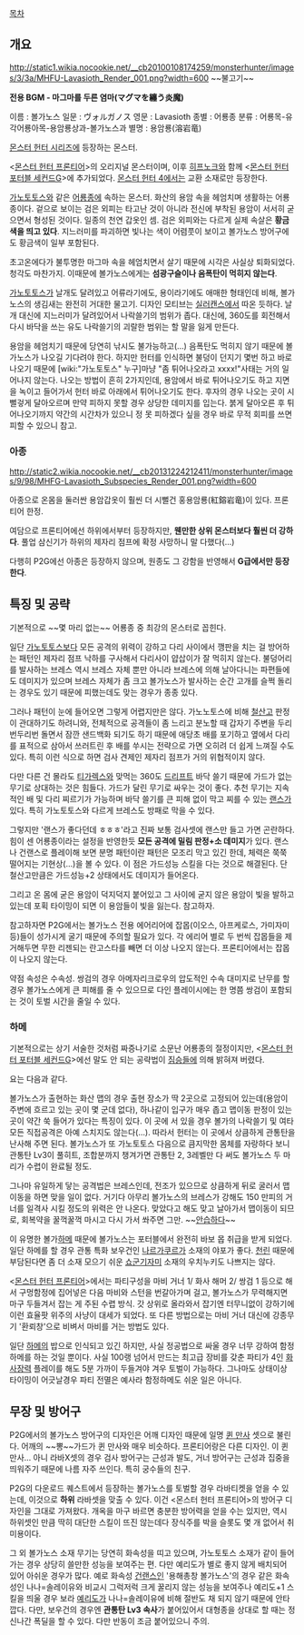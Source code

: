 [[목차]]

== 개요 ==
http://static1.wikia.nocookie.net/__cb20100108174259/monsterhunter/images/3/3a/MHFU-Lavasioth_Render_001.png?width=600
~~불고기~~ 

'''전용 BGM - 마그마를 두른 염마(マグマを纏う炎魔)'''
{{{#!html
<iframe width="344" height="70" src="//www.youtube.com/embed/EUjOVHRxhOM?rel=0" frameborder="0" allowfullscreen></iframe> }}}

이름 : 볼가노스
일문 : ヴォルガノス
영문 : Lavasioth
종별 : 어룡종
분류 : 어룡목-유각어룡아목-용암룡상과-볼가노스과
별명 : 용암룡(溶岩竜)

[[몬스터 헌터 시리즈]]에 등장하는 몬스터.

<[[몬스터 헌터 프론티어]]>의 오리지널 몬스터이며, 이후 [[히프노크]]와 함께 <[[몬스터 헌터 포터블 세컨드G]]>에 추가되었다. [[몬스터 헌터 4]]에서는 교환 소재로만 등장한다.

[[가노토토스]]와 같은 [[어룡종]]에 속하는 몬스터. 화산의 용암 속을 헤엄치며 생활하는 어룡종이다. 겉으로 보이는 검은 외피는 타고난 것이 아니라 전신에 부착된 용암이 서서히 굳으면서 형성된 것이다. 일종의 천연 갑옷인 셈. 검은 외피와는 다르게 실제 속살은 '''황금색을 띄고 있다'''. 지느러미를 파괴하면 빛나는 색이 어렴풋이 보이고 볼가노스 방어구에도 황금색이 일부 포함된다.

초고온에다가 불투명한 마그마 속을 헤엄치면서 살기 때문에 시각은 사실상 퇴화되었다. 청각도 마찬가지. 이때문에 볼가노스에게는 '''섬광구슬이나 음폭탄이 먹히지 않는다'''.

[[가노토토스]]가 날개도 달려있고 어류라기에도, 용이라기에도 애매한 형태인데 비해, 볼가노스의 생김새는 완전히 거대한 물고기. 디자인 모티브는 [[실러캔스]]에서 따온 듯하다. 날개 대신에 지느러미가 달려있어서 나락쓸기의 범위가 좁다. 대신에, 360도를 회전해서 다시 바닥을 쓰는 유도 나락쓸기의 괴랄한 범위는 할 말을 잃게 만든다.

용암을 헤엄치기 때문에 당연히 낚시도 불가능하고(...) 음폭탄도 먹히지 않기 때문에 볼가노스가 나오길 기다려야 한다. 하지만 헌터를 인식하면 불덩이 던지기 몇번 하고 바로 나오기 때문에 [wiki:"가노토토스" 누구]마냥 "좀 튀어나오라고 xxxx!"사태는 거의 일어나지 않는다. 나오는 방법이 흔히 2가지인데, 용암에서 바로 튀어나오기도 하고 지면을 녹이고 들어가서 헌터 바로 아래에서 튀어나오기도 한다. 후자의 경우 나오는 곳이 시뻘겋게 달아오르며 만약 피하지 못할 경우 상당한 데미지를 입는다. 붉게 달아오른 후 튀어나오기까지 약간의 시간차가 있으니 정 못 피하겠다 싶을 경우 바로 무적 회피를 쓰면 피할 수 있으니 참고.

=== 아종 ===
http://static2.wikia.nocookie.net/__cb20131224212411/monsterhunter/images/9/98/MHFG-Lavasioth_Subspecies_Render_001.png?width=600

아종으로 온몸을 둘러싼 용암갑옷이 훨씬 더 시뻘건 홍용암룡(紅鎔岩竜)이 있다. 프론티어 한정.

여담으로 프론티어에선 하위에서부터 등장하지만, '''웬만한 상위 몬스터보다 훨씬 더 강하다'''. 풀업 삼신기가 하위의 제자리 점프에 확정 사망하니 말 다했다(...)

다행히 P2G에선 아종은 등장하지 않으며, 원종도 그 강함을 반영해서 '''G급에서만 등장한다'''.

== 특징 및 공략 ==
기본적으로 ~~몇 마리 없는~~ 어룡종 중 최강의 몬스터로 꼽힌다.

일단 [[가노토토스]]보다 모든 공격의 위력이 강하고 다리 사이에서 깽판을 치는 걸 방어하는 패턴인 제자리 점프 낙하를 구사해서 다리사이 얍삽이가 잘 먹히지 않는다. 불덩어리를 발사하는 브레스 역시 브레스 자체 뿐만 아니라 브레스에 의해 날아다니는 파편들에도 데미지가 있으며 브레스 자체가 좀 크고 볼가노스가 발사하는 순간 고개를 슬쩍 돌리는 경우도 있기 때문에 피했는데도 맞는 경우가 종종 있다.

그러나 패턴이 눈에 들어오면 그렇게 어렵지만은 않다. 가노노토스에 비해 [[철산고]] 판정이 관대하기도 하려니와, 전체적으로 공격들이 좀 느리고 분노할 때 갑자기 주변을 두리번두리번 돌면서 잠깐 샌드백화 되기도 하기 때문에 애당초 배를 포기하고 옆에서 다리를 표적으로 삼아서 쓰러트린 후 배를 쑤시는 전략으로 가면 오히려 더 쉽게 느껴질 수도 있다. 특히 이런 식으로 하면 검사 견제인 제자리 점프가 거의 위협적이지 않다.

다만 다른 건 몰라도 [[티가렉스]]와 맞먹는 360도 [[드리프트]] 바닥 쓸기 때문에 가드가 없는 무기로 상대하는 것은 힘들다. 가드가 달린 무기로 싸우는 것이 좋다. 추천 무기는 지속적인 배 및 다리 찌르기가 가능하며 바닥 쓸기를 큰 피해 없이 막고 찌를 수 있는 [[랜스]]가 있다. 특히 가노토토스와 다르게 브레스도 방패로 막을 수 있다.

그렇지만 '랜스가 좋다던데 ㅎㅎㅎ'라고 진짜 보통 검사셋에 랜스만 들고 가면 곤란하다. 힘이 센 어룡종이라는 설정을 반영한듯 '''모든 공격에 밀림 판정+소 데미지'''가 있다. 랜스나 건랜스로 플레이해 보면 분명 패턴이란 패턴은 모조리 막고 있긴 한데, 체력은 쭉쭉 떨어지는 기현상(...)을 볼 수 있다. 이 점은 가드성능 스킬을 다는 것으로 해결된다. 단 철산고만큼은 가드성능+2 상태에서도 데미지가 들어온다.

그리고 온 몸에 굳은 용암이 덕지덕지 붙어있고 그 사이에 굳지 않은 용암이 빛을 발하고 있는데 포획 타이밍이 되면 이 용암들이 빛을 잃는다. 참고하자.

참고하자면 P2G에서는 볼가노스 전용 에어리어에 잡몹(이오스, 아프케로스, 가미자미 등)들이 성가시게 굴기 때문에 주의할 필요가 있다. 각 에리어 별로 두 번씩 잡몹들을 제거해두면 무한 리젠되는 란고스타를 빼면 더 이상 나오지 않는다. 프론티어에서는 잡몹이 나오지 않는다.

약점 속성은 수속성. 쌍검의 경우 아메자리크로우의 압도적인 수속 대미지로 난무를 할 경우 볼가노스에게 큰 피해를 줄 수 있으므로 다인 플레이시에는 한 명쯤 쌍검이 포함되는 것이 토벌 시간을 줄일 수 있다.

=== 하메 ===
기본적으로는 상기 서술한 것처럼 짜증나기로 소문난 어룡종의 절정이지만, <[[몬스터 헌터 포터블 세컨드G]]>에선 말도 안 되는 공략법이 [[짐승]]들에 의해 밝혀져 버렸다.

요는 다음과 같다.

볼가노스가 출현하는 화산 맵의 경우 출현 장소가 딱 2곳으로 고정되어 있는데(용암이 주변에 흐르고 있는 곳이 몇 군데 없다), 하나같이 입구가 매우 좁고 맵이동 판정이 있는 곳이 약간 쑥 들어가 있다는 특징이 있다. 이 곳에 서 있을 경우 볼가의 나락쓸기 및 여타 모든 직접공격은 아예 스치지도 않는다(…). 따라서 헌터는 이 곳에서 상큼하게 관통탄을 난사해 주면 된다. 볼가노스가 또 가노토토스 다음으로 큼지막한 몸체를 자랑하다 보니 관통탄 Lv3이 풀히트, 조합분까지 챙겨가면 관통탄 2, 3레벨만 다 써도 볼가노스 두 마리가 수렵이 완료될 정도. 

그나마 유일하게 닿는 공격법은 브레스인데, 전조가 있으므로 상큼하게 뒤로 굴러서 맵이동을 하면 맞을 일이 없다. 거기다 아무리 볼가노스의 브레스가 강해도 150 만피의 거너를 일격사 시킬 정도의 위력은 안 나온다. 맞았다고 해도 맞고 날아가서 맵이동이 되므로, 회복약을 꿀꺽꿀꺽 마시고 다시 가서 쏴주면 그만. ~~[[안습]]하다~~

이 유명한 볼가[[하메]] 때문에 볼가노스는 포터블에서 완전히 바보 몹 취급을 받게 되었다. 일단 하메를 할 경우 관통 특화 보우건인 [[나르가쿠르가]] 소재의 야포가 좋다. [[천린]] 때문에 부담된다면 좀 더 소재 모으기 쉬운 [[쇼군기자미]] 소재의 우치누키도 나쁘지는 않다.

<[[몬스터 헌터 프론티어]]>에서는 파티구성을 마비 거너 1/ 화사 해머 2/ 쌍검 1 등으로 해서 구멍함정에 집어넣은 다음 마비와 스턴을 번갈아가며 걸고, 볼가노스가 무력해지면 마구 두들겨서 잡는 게 주된 수렵 방식. 갓 상위로 올라와서 잡기엔 터무니없이 강하기에 이런 효율팟 위주의 사냥이 대세가 되었다. 또 다른 방법으로는 마비 거너 대신에 강종무기 '환뢰창'으로 비벼서 마비를 거는 방법도 있다. 

일단 [[하메]]의 밥으로 인식되고 있긴 하지만, 사실 정공법으로 싸울 경우 너무 강하여 함정하메를 하는 것일 뿐이다. 사실 100랭 넘어서 만드는 최고급 장비를 갖춘 파티가 4인 [[화사장력]] 플레이를 해도 5분 가까이 두들겨야 겨우 토벌이 가능하다. 그나마도 상태이상 타이밍이 어긋날경우 파티 전멸은 예사라 함정하메도 쉬운 일은 아니다.

== 무장 및 방어구 ==
P2G에서의 볼가노스 방어구의 디자인은 어깨 디자인 때문에 일명 [[퀸 만사]] 셋으로 불린다. 어깨의 ~~뽕~~가드가 퀸 만사와 매우 비슷하다. 프론티어랑은 다른 디자인.
이 퀸 만사… 아니 라바X셋의 경우 검사 방어구는 근성과 발도, 거너 방어구는 근성과 집중을 띄워주기 때문에 나름 자주 쓰인다. 특히 궁수들의 친구.

P2G의 다운로드 퀘스트에서 등장하는 볼가노스를 토벌할 경우 라바티켓을 얻을 수 있는데, 이것으로 '''하위''' 라바셋을 맞출 수 있다. 이건 <몬스터 헌터 프론티어>의 방어구 디자인을 그대로 가져왔다. 개옥을 마구 바르면 충분한 방어력을 얻을 수는 있지만, 역시 하위셋인 만큼 딱히 대단한 스킬이 뜨진 않는데다 장식주를 박을 슬롯도 몇 개 없어서 취미용이다.

그 외 볼가노스 소재 무기는 당연히 화속성을 띠고 있으며, 가노토토스 소재가 같이 들어가는 경우 상당히 쓸만한 성능을 보여주는 편. 다만 예리도가 별로 좋지 않게 배치되어 있어 아쉬운 경우가 많다. 예로 화속성 [[건랜스]]인 '용해총창 볼가노스'의 경우 같은 화속성인 나나=솔레이유와 비교시 그럭저럭 크게 꿀리지 않는 성능을 보여주나 예리도+1 스킬을 띄울 경우 보라 [[예리도]]가 나나=솔레이유에 비해 절반도 채 되지 않기 때문에 안타깝다.
다만, 보우건의 경우엔 '''관통탄 Lv3 속사'''가 붙어있어서 대형종을 상대로 할 때는 정신나간 폭딜을 할 수 있다. 다만 반동이 조금 붙어있으니 주의.

